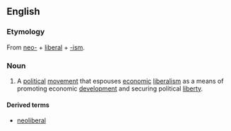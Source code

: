 ==English==
===Etymology===
From [[neo-]] + [[liberal]] + [[-ism]].

===Noun===
{{wikipedia}}
{{en-noun|-}}
# A [[political]] [[movement]] that espouses [[economic]] [[liberalism]] as a means of promoting economic [[development]] and securing political [[liberty]].

====Derived terms====
*[[neoliberal]]